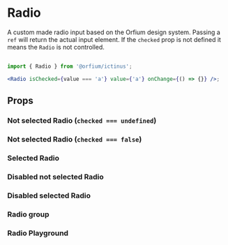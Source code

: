 
<Meta of={RadioStories} />

# Radio

A custom made radio input based on the Orfium design system. Passing a `ref` will return the actual input element.
If the `checked` prop is not defined it means the `Radio` is not controlled.

##

```jsx
import { Radio } from '@orfium/ictinus';

<Radio isChecked={value === 'a'} value={'a'} onChange={() => {}} />;
```

## Props

<ArgTypes of={Radio} />

### Not selected Radio (`checked === undefined`)

<Canvas of={RadioStories.NotSelectedRadioCheckedUndefined} />

### Not selected Radio (`checked === false`)

<Canvas of={RadioStories.NotSelectedRadioCheckedFalse} />

### Selected Radio

<Canvas of={RadioStories.SelectedRadio} />

### Disabled not selected Radio

<Canvas of={RadioStories.DisabledNotSelectedRadio} />

### Disabled selected Radio

<Canvas of={RadioStories.DisabledSelectedRadio} />

### Radio group

<Canvas of={RadioStories.RadioShowcase} />

### Radio Playground

<Canvas of={RadioStories.RadioPlayground} />
